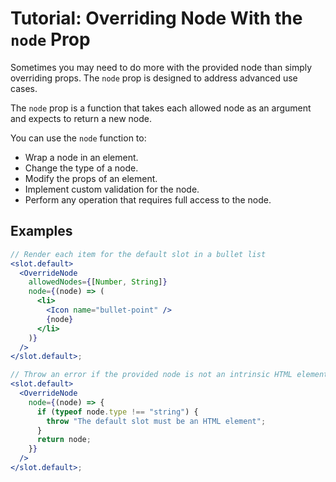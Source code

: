 # Tutorial: Overriding Node With the `node` Prop

Sometimes you may need to do more with the provided node than simply overriding
props. The `node` prop is designed to address advanced use cases.

The `node` prop is a function that takes each allowed node as an argument and
expects to return a new node.

You can use the `node` function to:

- Wrap a node in an element.
- Change the type of a node.
- Modify the props of an element.
- Implement custom validation for the node.
- Perform any operation that requires full access to the node.

## Examples

```jsx
// Render each item for the default slot in a bullet list
<slot.default>
  <OverrideNode
    allowedNodes={[Number, String]}
    node={(node) => (
      <li>
        <Icon name="bullet-point" />
        {node}
      </li>
    )}
  />
</slot.default>;

// Throw an error if the provided node is not an intrinsic HTML element
<slot.default>
  <OverrideNode
    node={(node) => {
      if (typeof node.type !== "string") {
        throw "The default slot must be an HTML element";
      }
      return node;
    }}
  />
</slot.default>;
```
